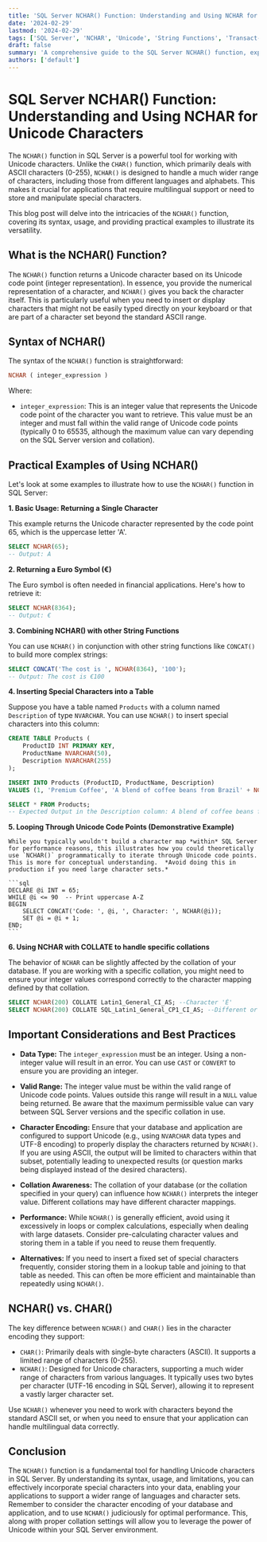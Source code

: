 ```yaml
---
title: 'SQL Server NCHAR() Function: Understanding and Using NCHAR for Unicode Characters'
date: '2024-02-29'
lastmod: '2024-02-29'
tags: ['SQL Server', 'NCHAR', 'Unicode', 'String Functions', 'Transact-SQL', 'Character Encoding', 'Database', 'Data Types']
draft: false
summary: 'A comprehensive guide to the SQL Server NCHAR() function, explaining its purpose, syntax, and practical applications for working with Unicode characters in your database queries. Learn with detailed examples.'
authors: ['default']
---
```


# SQL Server NCHAR() Function: Understanding and Using NCHAR for Unicode Characters

The `NCHAR()` function in SQL Server is a powerful tool for working with Unicode characters. Unlike the `CHAR()` function, which primarily deals with ASCII characters (0-255), `NCHAR()` is designed to handle a much wider range of characters, including those from different languages and alphabets. This makes it crucial for applications that require multilingual support or need to store and manipulate special characters.

This blog post will delve into the intricacies of the `NCHAR()` function, covering its syntax, usage, and providing practical examples to illustrate its versatility.

## What is the NCHAR() Function?

The `NCHAR()` function returns a Unicode character based on its Unicode code point (integer representation).  In essence, you provide the numerical representation of a character, and `NCHAR()` gives you back the character itself.  This is particularly useful when you need to insert or display characters that might not be easily typed directly on your keyboard or that are part of a character set beyond the standard ASCII range.

## Syntax of NCHAR()

The syntax of the `NCHAR()` function is straightforward:

```sql
NCHAR ( integer_expression )
```

Where:

*   `integer_expression`:  This is an integer value that represents the Unicode code point of the character you want to retrieve.  This value must be an integer and must fall within the valid range of Unicode code points (typically 0 to 65535, although the maximum value can vary depending on the SQL Server version and collation).

## Practical Examples of Using NCHAR()

Let's look at some examples to illustrate how to use the `NCHAR()` function in SQL Server:

**1.  Basic Usage: Returning a Single Character**

   This example returns the Unicode character represented by the code point 65, which is the uppercase letter 'A'.

   ```sql
   SELECT NCHAR(65);
   -- Output: A
   ```

**2. Returning a Euro Symbol (€)**

   The Euro symbol is often needed in financial applications. Here's how to retrieve it:

   ```sql
   SELECT NCHAR(8364);
   -- Output: €
   ```

**3. Combining NCHAR() with other String Functions**

   You can use `NCHAR()` in conjunction with other string functions like `CONCAT()` to build more complex strings:

   ```sql
   SELECT CONCAT('The cost is ', NCHAR(8364), '100');
   -- Output: The cost is €100
   ```

**4. Inserting Special Characters into a Table**

   Suppose you have a table named `Products` with a column named `Description` of type `NVARCHAR`.  You can use `NCHAR()` to insert special characters into this column:

   ```sql
   CREATE TABLE Products (
       ProductID INT PRIMARY KEY,
       ProductName NVARCHAR(50),
       Description NVARCHAR(255)
   );

   INSERT INTO Products (ProductID, ProductName, Description)
   VALUES (1, 'Premium Coffee', 'A blend of coffee beans from Brazil' + NCHAR(169) + ' and Ethiopia.');

   SELECT * FROM Products;
   -- Expected Output in the Description column: A blend of coffee beans from Brazil© and Ethiopia. (Where © is the copyright symbol)
   ```

**5.  Looping Through Unicode Code Points (Demonstrative Example)**

    While you typically wouldn't build a character map *within* SQL Server for performance reasons, this illustrates how you could theoretically use `NCHAR()` programmatically to iterate through Unicode code points. This is more for conceptual understanding.  *Avoid doing this in production if you need large character sets.*

    ```sql
    DECLARE @i INT = 65;
    WHILE @i <= 90  -- Print uppercase A-Z
    BEGIN
        SELECT CONCAT('Code: ', @i, ', Character: ', NCHAR(@i));
        SET @i = @i + 1;
    END;
    ```

**6.  Using NCHAR with COLLATE to handle specific collations**

   The behavior of `NCHAR` can be slightly affected by the collation of your database. If you are working with a specific collation, you might need to ensure your integer values correspond correctly to the character mapping defined by that collation.

   ```sql
   SELECT NCHAR(200) COLLATE Latin1_General_CI_AS; --Character 'È'
   SELECT NCHAR(200) COLLATE SQL_Latin1_General_CP1_CI_AS; --Different or no character depending on collation
   ```

## Important Considerations and Best Practices

*   **Data Type:**  The `integer_expression` must be an integer. Using a non-integer value will result in an error.  You can use `CAST` or `CONVERT` to ensure you are providing an integer.

*   **Valid Range:**  The integer value must be within the valid range of Unicode code points.  Values outside this range will result in a `NULL` value being returned.  Be aware that the maximum permissible value can vary between SQL Server versions and the specific collation in use.

*   **Character Encoding:**  Ensure that your database and application are configured to support Unicode (e.g., using `NVARCHAR` data types and UTF-8 encoding) to properly display the characters returned by `NCHAR()`.  If you are using ASCII, the output will be limited to characters within that subset, potentially leading to unexpected results (or question marks being displayed instead of the desired characters).

*   **Collation Awareness:** The collation of your database (or the collation specified in your query) can influence how `NCHAR()` interprets the integer value. Different collations may have different character mappings.

*   **Performance:**  While `NCHAR()` is generally efficient, avoid using it excessively in loops or complex calculations, especially when dealing with large datasets.  Consider pre-calculating character values and storing them in a table if you need to reuse them frequently.

*   **Alternatives:** If you need to insert a fixed set of special characters frequently, consider storing them in a lookup table and joining to that table as needed. This can often be more efficient and maintainable than repeatedly using `NCHAR()`.

## NCHAR() vs. CHAR()

The key difference between `NCHAR()` and `CHAR()` lies in the character encoding they support:

*   `CHAR()`:  Primarily deals with single-byte characters (ASCII).  It supports a limited range of characters (0-255).
*   `NCHAR()`:  Designed for Unicode characters, supporting a much wider range of characters from various languages.  It typically uses two bytes per character (UTF-16 encoding in SQL Server), allowing it to represent a vastly larger character set.

Use `NCHAR()` whenever you need to work with characters beyond the standard ASCII set, or when you need to ensure that your application can handle multilingual data correctly.

## Conclusion

The `NCHAR()` function is a fundamental tool for handling Unicode characters in SQL Server.  By understanding its syntax, usage, and limitations, you can effectively incorporate special characters into your data, enabling your applications to support a wider range of languages and character sets.  Remember to consider the character encoding of your database and application, and to use `NCHAR()` judiciously for optimal performance.  This, along with proper collation settings will allow you to leverage the power of Unicode within your SQL Server environment.